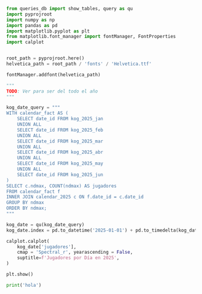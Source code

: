 ```python
from queries_db import show_tables, query as qu
import pyprojroot
import numpy as np
import pandas as pd
import matplotlib.pyplot as plt
from matplotlib.font_manager import fontManager, FontProperties
import calplot


root_path = pyprojroot.here()
helvetica_path = root_path / 'fonts' / 'Helvetica.ttf'

fontManager.addfont(helvetica_path)
```

```python
"""
TODO: Ver para ser del todo el año
"""

kog_date_query = """
WITH calendar_fact AS (
    SELECT date_id FROM kog_2025_jan
    UNION ALL
    SELECT date_id FROM kog_2025_feb
    UNION ALL
    SELECT date_id FROM kog_2025_mar
    UNION ALL
    SELECT date_id FROM kog_2025_abr
    UNION ALL
    SELECT date_id FROM kog_2025_may
    UNION ALL
    SELECT date_id FROM kog_2025_jun
)
SELECT c.ndmax, COUNT(ndmax) AS jugadores
FROM calendar_fact f 
INNER JOIN calendar_2025 c ON f.date_id = c.date_id
GROUP BY ndmax
ORDER BY ndmax;
"""

kog_date = qu(kog_date_query)
kog_date.index = pd.to_datetime('2025-01-01') + pd.to_timedelta(kog_date.index, unit='D')

calplot.calplot(
    kog_date['jugadores'],
    cmap = 'Spectral_r', yearascending = False,
    suptitle=f'Jugadores por Día en 2025',
)

plt.show()
```

```python
print('hola')
```